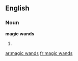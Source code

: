 ==English==

===Noun===
'''magic wands'''

# {{plural of|magic wand}}

[[ar:magic wands]]
[[fr:magic wands]]